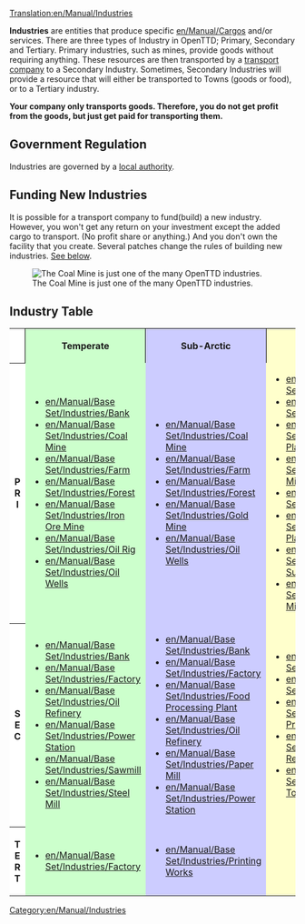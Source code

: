 [[Translation:en/Manual/Industries]]
{{en/Manual/Navigation}}

'''Industries''' are entities that produce specific [[en/Manual/Cargo]]s and/or services. There are three types of Industry in OpenTTD; Primary, Secondary and Tertiary. Primary industries, such as mines, provide goods without requiring anything. These resources are then transported by a [[en/Manual/Transport company|transport company]] to a Secondary Industry. Sometimes, Secondary Industries will provide a resource that will either be transported to Towns (goods or food), or to a Tertiary industry. 

'''Your company only transports goods. Therefore, you do not get profit from the goods, but just get paid for transporting them.'''

==Government Regulation==
Industries are governed by a [[en/Manual/Local authority|local authority]].

==Funding New Industries==
It is possible for a transport company to fund(build) a new industry. However, you won't get any return on your investment except the added cargo to transport. (No profit share or anything.) And you don't own the facility that you create. Several patches change the rules of building new industries. [[#related-patches|See below]].


[[File:en/Manual/Base Set/Industries/Coalmine.png|center|frame|The Coal Mine is just one of the many OpenTTD industries.]]

==Industry Table==
<table width="100%" bgcolor="white">
  <tr>
   <th></th>
   <th style="background: #ccffcc;border-left:1px solid black;border-top:1px solid black;">Temperate</th>
   <th style="background: #ccccff;border-left:1px solid black;border-top:1px solid black;">Sub-Arctic</th>
   <th style="background: #ffffcc;border-left:1px solid black;border-top:1px solid black;">Tropical</th>
   <th style="background: #ff9999;border-left:1px solid black;border-top:1px solid black;">Toyland</th>
  </tr>

  <tr>
   <th align="center" valing="middle">P<br />R<br />I</th>

   <td style="background: #ccffcc">
* [[en/Manual/Base Set/Industries/Bank]]
* [[en/Manual/Base Set/Industries/Coal Mine]]
* [[en/Manual/Base Set/Industries/Farm]]
* [[en/Manual/Base Set/Industries/Forest]]
* [[en/Manual/Base Set/Industries/Iron Ore Mine]]
* [[en/Manual/Base Set/Industries/Oil Rig]]
* [[en/Manual/Base Set/Industries/Oil Wells]]
   </td>
   <td style="background: #ccccff">
* [[en/Manual/Base Set/Industries/Coal Mine]]
* [[en/Manual/Base Set/Industries/Farm]]
* [[en/Manual/Base Set/Industries/Forest]]
* [[en/Manual/Base Set/Industries/Gold Mine]]
* [[en/Manual/Base Set/Industries/Oil Wells]]
   </td>
   <td style="background: #ffffcc">
* [[en/Manual/Base Set/Industries/Factory]]
* [[en/Manual/Base Set/Industries/Farm]]
* [[en/Manual/Base Set/Industries/Fruit Plantation]]
* [[en/Manual/Base Set/Industries/Lumber Mill]]
* [[en/Manual/Base Set/Industries/Oil Wells]]
* [[en/Manual/Base Set/Industries/Rubber Plantation]]
* [[en/Manual/Base Set/Industries/Water Supply]]
* [[en/Manual/Base Set/Industries/Diamond Mine]]
   </td>
   <td style="background: #ff9999">
* [[en/Manual/Base Set/Industries/Candyfloss Forest]]
* [[en/Manual/Base Set/Industries/Battery Farm]]
* [[en/Manual/Base Set/Industries/Cola Wells]]
* [[en/Manual/Base Set/Industries/Plastic Fountains]]
* [[en/Manual/Base Set/Industries/Bubble Generator]]
* [[en/Manual/Base Set/Industries/Toffee Quarry]]
* [[en/Manual/Base Set/Industries/Sugar Mine]]
   </td>
  </tr>

  <tr>
   <th align="center" valign="middle">S<br />E<br />C</th>

   <td style="background: #ccffcc">
* [[en/Manual/Base Set/Industries/Bank]]
* [[en/Manual/Base Set/Industries/Factory]]
* [[en/Manual/Base Set/Industries/Oil Refinery]]
* [[en/Manual/Base Set/Industries/Power Station]]
* [[en/Manual/Base Set/Industries/Sawmill]]
* [[en/Manual/Base Set/Industries/Steel Mill]]
   </td>
   <td style="background: #ccccff">
* [[en/Manual/Base Set/Industries/Bank]]
* [[en/Manual/Base Set/Industries/Factory]]
* [[en/Manual/Base Set/Industries/Food Processing Plant]]
* [[en/Manual/Base Set/Industries/Oil Refinery]]
* [[en/Manual/Base Set/Industries/Paper Mill]]
* [[en/Manual/Base Set/Industries/Power Station]]
   </td>
   <td style="background: #ffffcc">
* [[en/Manual/Base Set/Industries/Bank]]
* [[en/Manual/Base Set/Industries/Factory]]
* [[en/Manual/Base Set/Industries/Food Processing Plant]]
* [[en/Manual/Base Set/Industries/Oil Refinery]]
* [[en/Manual/Base Set/Industries/Water Tower]]
   </td>
   <td style="background: #ff9999">
* [[en/Manual/Base Set/Industries/Sweet Factory]]
* [[en/Manual/Base Set/Industries/Toy Factory]]
* [[en/Manual/Base Set/Industries/Fizzy Drink Factory]]
   </td>
  </tr>

  <tr>
   <th align="center" valign="middle">T<br />E<br />R<br />T</th>

   <td style="background: #ccffcc">
* [[en/Manual/Base Set/Industries/Factory]]
   </td>
   <td style="background: #ccccff">
* [[en/Manual/Base Set/Industries/Printing Works]]
   </td>
   <td style="background: #ffffcc">
   </td>
   <td style="background: #ff9999">
* [[en/Manual/Base Set/Industries/Toy Shop]]
   </td>
  </tr>
</table>

[[Category:en/Manual/Industries]]